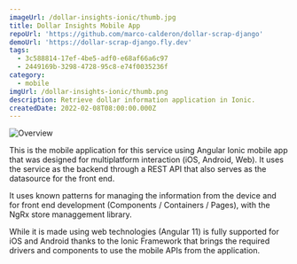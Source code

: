 ```yaml
---
imageUrl: /dollar-insights-ionic/thumb.jpg
title: Dollar Insights Mobile App
repoUrl: 'https://github.com/marco-calderon/dollar-scrap-django'
demoUrl: 'https://dollar-scrap-django.fly.dev'
tags:
  - 3c588814-17ef-4be5-adf0-e68af66a6c97
  - 2449169b-3298-4728-95c8-e74f0035236f
category:
  - mobile
imgUrl: /dollar-insights-ionic/thumb.png
description: Retrieve dollar information application in Ionic.
createdDate: 2022-02-08T08:00:00.000Z
---
```


![Overview](/dollar-insights-ionic/1.jpg)

This is the mobile application for this service using Angular Ionic mobile app that was designed for multiplatform interaction (iOS, Android, Web). It uses the service as the backend through a REST API that also serves as the datasource for the front end.

It uses known patterns for managing the information from the device and for front end development (Components / Containers / Pages), with the NgRx store managgement library.

While it is made using web technologies (Angular 11) is fully supported for iOS and Android thanks to the Ionic Framework that brings the required drivers and components to use the mobile APIs from the application.

